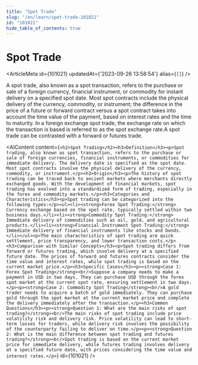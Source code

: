 ```yaml
---
title: "Spot Trade"
slug: "/en/learn/spot-trade-101021"
id: "101021"
hide_table_of_contents: true
---
```



# Spot Trade

<ArticleMeta id={101021} updatedAt={'2023-09-26 13:58:54'} alias={`[]`} />
<div className='border-solid border-b border-t-0 my-4 border-[var(--ifm-color-gray-300)]' />

A spot trade, also known as a spot transaction, refers to the purchase or sale of a foreign currency, financial instrument, or commodity for instant delivery on a specified spot date. Most spot contracts include the physical delivery of the currency, commodity, or instrument; the difference in the price of a future or forward contract versus a spot contract takes into account the time value of the payment, based on interest rates and the time to maturity. In a foreign exchange spot trade, the exchange rate on which the transaction is based is referred to as the spot exchange rate.A spot trade can be contrasted with a forward or futures trade.

<AIContent content={`<h2>Spot Trading</h2><h3>Definition</h3><p>Spot trading, also known as spot transaction, refers to the purchase or sale of foreign currencies, financial instruments, or commodities for immediate delivery. The delivery date is specified as the spot date. Most spot contracts involve the physical delivery of the currency, commodity, or instrument.</p><h3>Origin</h3><p>The history of spot trading can be traced back to ancient markets where merchants directly exchanged goods. With the development of financial markets, spot trading has evolved into a standardized form of trading, especially in the forex and commodity markets.</p><h3>Categories and Characteristics</h3><p>Spot trading can be categorized into the following types:</p><ul><li><strong>Forex Spot Trading:</strong> Currency exchange based on the spot rate, typically settled within two business days.</li><li><strong>Commodity Spot Trading:</strong> Immediate delivery of commodities such as oil, gold, and agricultural products.</li><li><strong>Financial Instrument Spot Trading:</strong> Immediate delivery of financial instruments like stocks and bonds.</li></ul><p>The main characteristics of spot trading are quick settlement, price transparency, and lower transaction costs.</p><h3>Comparison with Similar Concepts</h3><p>Spot trading differs from forward or futures trading, which involve delivery at a specified future date. The prices of forward and futures contracts consider the time value and interest rates, while spot trading is based on the current market price.</p><h3>Specific Cases</h3><p><strong>Case 1: Forex Spot Trading</strong><br/>Suppose a company needs to make a payment in USD in two days. They can purchase USD through the forex spot market at the current spot rate, ensuring settlement in two days.</p><p><strong>Case 2: Commodity Spot Trading</strong><br/>A gold trader needs to acquire a batch of gold immediately. They can purchase gold through the spot market at the current market price and complete the delivery immediately after the transaction.</p><h3>Common Questions</h3><p><strong>Question 1: What are the main risks of spot trading?</strong><br/>The main risks of spot trading include price volatility risk and delivery risk. Price volatility can lead to short-term losses for traders, while delivery risk involves the possibility of the counterparty failing to deliver on time.</p><p><strong>Question 2: What is the main difference between spot trading and futures trading?</strong><br/>Spot trading is based on the current market price for immediate delivery, while futures trading involves delivery at a specified future date, with prices considering the time value and interest rates.</p>`} id={101021} />
